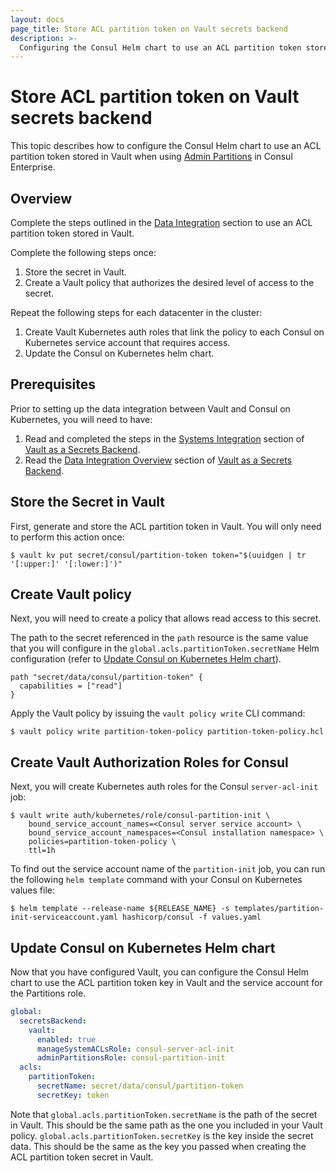 ```yaml
---
layout: docs
page_title: Store ACL partition token on Vault secrets backend
description: >-
  Configuring the Consul Helm chart to use an ACL partition token stored in Vault.
---
```


# Store ACL partition token on Vault secrets backend

This topic describes how to configure the Consul Helm chart to use an ACL partition token stored in Vault when using [Admin Partitions](/consul/docs/multi-tenant/admin-partition) in Consul Enterprise.

## Overview

Complete the steps outlined in the [Data Integration](/consul/docs/deploy/server/k8s/multi/vault/data-integration) section to use an ACL partition token stored in Vault.

Complete the following steps once:
  1. Store the secret in Vault.
  1. Create a Vault policy that authorizes the desired level of access to the secret.

Repeat the following steps for each datacenter in the cluster:
  1. Create Vault Kubernetes auth roles that link the policy to each Consul on Kubernetes service account that requires access.
  1. Update the Consul on Kubernetes helm chart.

## Prerequisites

Prior to setting up the data integration between Vault and Consul on Kubernetes, you will need to have:
1. Read and completed the steps in the [Systems Integration](/consul/docs/deploy/server/k8s/multi/vault/system-integration) section of [Vault as a Secrets Backend](/consul/docs/deploy/server/k8s/multi/vault).
2. Read the [Data Integration Overview](/consul/docs/deploy/server/k8s/multi/vault/data-integration) section of [Vault as a Secrets Backend](/consul/docs/deploy/server/k8s/multi/vault).

## Store the Secret in Vault

First, generate and store the ACL partition token in Vault. You will only need to perform this action once:

```shell-session
$ vault kv put secret/consul/partition-token token="$(uuidgen | tr '[:upper:]' '[:lower:]')"
```

## Create Vault policy

Next, you will need to create a policy that allows read access to this secret.

The path to the secret referenced in the `path` resource is the same value that you will configure in the  `global.acls.partitionToken.secretName` Helm configuration (refer to [Update Consul on Kubernetes Helm chart](#update-consul-on-kubernetes-helm-chart)).

<CodeBlockConfig filename="partition-token-policy.hcl">

```HCL
path "secret/data/consul/partition-token" {
  capabilities = ["read"]
}
```

</CodeBlockConfig>

Apply the Vault policy by issuing the `vault policy write` CLI command:

```shell-session
$ vault policy write partition-token-policy partition-token-policy.hcl
```

## Create Vault Authorization Roles for Consul

Next, you will create Kubernetes auth roles for the Consul `server-acl-init` job:

```shell-session
$ vault write auth/kubernetes/role/consul-partition-init \
    bound_service_account_names=<Consul server service account> \
    bound_service_account_namespaces=<Consul installation namespace> \
    policies=partition-token-policy \
    ttl=1h
```

To find out the service account name of the `partition-init` job,
you can run the following `helm template` command with your Consul on Kubernetes values file:

```shell-session
$ helm template --release-name ${RELEASE_NAME} -s templates/partition-init-serviceaccount.yaml hashicorp/consul -f values.yaml
```

## Update Consul on Kubernetes Helm chart

Now that you have configured Vault, you can configure the Consul Helm chart to
use the  ACL partition token key in Vault and the service account for the Partitions role.

<CodeBlockConfig filename="values.yaml">

```yaml
global:
  secretsBackend:
    vault:
      enabled: true
      manageSystemACLsRole: consul-server-acl-init
      adminPartitionsRole: consul-partition-init
  acls:
    partitionToken:
      secretName: secret/data/consul/partition-token
      secretKey: token
```

</CodeBlockConfig>

Note that `global.acls.partitionToken.secretName` is the path of the secret in Vault.
This should be the same path as the one you included in your Vault policy.
`global.acls.partitionToken.secretKey` is the key inside the secret data. This should be the same
as the key you passed when creating the  ACL partition token secret in Vault.

